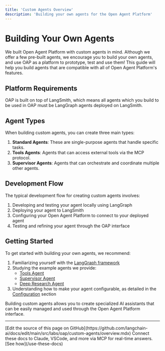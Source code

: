 ```yaml
---
title: 'Custom Agents Overview'
description: 'Building your own agents for the Open Agent Platform'
---
```


# Building Your Own Agents

We built Open Agent Platform with custom agents in mind. Although we offer a few pre-built agents, we encourage you to build your own agents, and use OAP as a platform to prototype, test and use them! This guide will help you build agents that are compatible with all of Open Agent Platform's features.

## Platform Requirements

OAP is built on top of LangSmith, which means all agents which you build to be used in OAP must be LangGraph agents deployed on LangSmith.

## Agent Types

When building custom agents, you can create three main types:

1. **Standard Agents**: These are single-purpose agents that handle specific tasks.
2. **Tools Agents**: Agents that can access external tools via the MCP protocol.
3. **Supervisor Agents**: Agents that can orchestrate and coordinate multiple other agents.

## Development Flow

The typical development flow for creating custom agents involves:

1. Developing and testing your agent locally using LangGraph
2. Deploying your agent to LangSmith
3. Configuring your Open Agent Platform to connect to your deployed agent
4. Testing and refining your agent through the OAP interface

## Getting Started

To get started with building your own agents, we recommend:

1. Familiarizing yourself with the [LangGraph framework](https://github.com/langchain-ai/langgraph)
2. Studying the example agents we provide:
   - [Tools Agent](https://github.com/langchain-ai/oap-langgraph-tools-agent)
   - [Supervisor Agent](https://github.com/langchain-ai/oap-agent-supervisor)
   - [Deep Research Agent](https://github.com/langchain-ai/oap-deep-researcher)
3. Understanding how to make your agent configurable, as detailed in the [Configuration](/labs/oap/custom-agents/configuration) section

Building custom agents allows you to create specialized AI assistants that can be easily managed and used through the Open Agent Platform interface.

---

<Callout icon="pen-to-square" iconType="regular">
    [Edit the source of this page on GitHub](https://github.com/langchain-ai/docs/edit/main/src/labs/oap/custom-agents/overview.mdx)
</Callout>
<Tip icon="terminal" iconType="regular">
    Connect these docs to Claude, VSCode, and more via MCP for    real-time answers. [See how](/use-these-docs)
</Tip>
